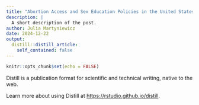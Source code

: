 ```yaml
---
title: "Abortion Access and Sex Education Policies in the United States"
description: |
  A short description of the post.
author: Julia Martyniewicz
date: 2024-12-22
output:
  distill::distill_article:
    self_contained: false
---
```



```r
knitr::opts_chunk$set(echo = FALSE)
```

Distill is a publication format for scientific and technical writing, native to the web.

Learn more about using Distill at <https://rstudio.github.io/distill>.


